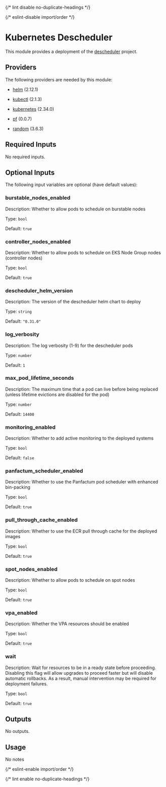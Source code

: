 
{/* lint disable no-duplicate-headings */}

{/* eslint-disable import/order */}
<ModuleHeader name="kube_descheduler" sourceHref="https://github.com/Panfactum/stack/tree/__PANFACTUM_VERSION_STABLE_25_04__/packages/infrastructure/kube_descheduler" status="stable" type="direct"/>

# Kubernetes Descheduler

This module provides a deployment of the [descheduler](https://github.com/kubernetes-sigs/descheduler) project.

## Providers

The following providers are needed by this module:

- [helm](https://registry.terraform.io/providers/hashicorp/helm/2.12.1/docs) (2.12.1)

- [kubectl](https://registry.terraform.io/providers/alekc/kubectl/2.1.3/docs) (2.1.3)

- [kubernetes](https://registry.terraform.io/providers/hashicorp/kubernetes/2.34.0/docs) (2.34.0)

- [pf](https://registry.terraform.io/providers/panfactum/pf/0.0.7/docs) (0.0.7)

- [random](https://registry.terraform.io/providers/hashicorp/random/3.6.3/docs) (3.6.3)

## Required Inputs

No required inputs.

## Optional Inputs

The following input variables are optional (have default values):

### burstable\_nodes\_enabled

Description: Whether to allow pods to schedule on burstable nodes

Type: `bool`

Default: `true`

### controller\_nodes\_enabled

Description: Whether to allow pods to schedule on EKS Node Group nodes (controller nodes)

Type: `bool`

Default: `true`

### descheduler\_helm\_version

Description: The version of the descheduler helm chart to deploy

Type: `string`

Default: `"0.31.0"`

### log\_verbosity

Description: The log verbosity (1-9) for the descheduler pods

Type: `number`

Default: `1`

### max\_pod\_lifetime\_seconds

Description: The maximum time that a pod can live before being replaced (unless lifetime evictions are disabled for the pod)

Type: `number`

Default: `14400`

### monitoring\_enabled

Description: Whether to add active monitoring to the deployed systems

Type: `bool`

Default: `false`

### panfactum\_scheduler\_enabled

Description: Whether to use the Panfactum pod scheduler with enhanced bin-packing

Type: `bool`

Default: `true`

### pull\_through\_cache\_enabled

Description: Whether to use the ECR pull through cache for the deployed images

Type: `bool`

Default: `true`

### spot\_nodes\_enabled

Description: Whether to allow pods to schedule on spot nodes

Type: `bool`

Default: `true`

### vpa\_enabled

Description: Whether the VPA resources should be enabled

Type: `bool`

Default: `true`

### wait

Description: Wait for resources to be in a ready state before proceeding. Disabling this flag will allow upgrades to proceed faster but will disable automatic rollbacks. As a result, manual intervention may be required for deployment failures.

Type: `bool`

Default: `true`

## Outputs

No outputs.

## Usage

No notes

{/* eslint-enable import/order */}

{/* lint enable no-duplicate-headings */}
